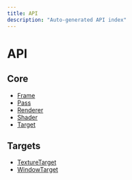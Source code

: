 ```yaml
---
title: API
description: "Auto-generated API index"
---
```


# API

## Core

- [Frame](/api/core/frame)
- [Pass](/api/core/pass)
- [Renderer](/api/core/renderer)
- [Shader](/api/core/shader)
- [Target](/api/core/target)

## Targets

- [TextureTarget](/api/targets/texturetarget)
- [WindowTarget](/api/targets/windowtarget)
